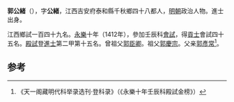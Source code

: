 '''郭公緒'''（{{bd|1380年||？}}），字'''公緒'''，江西吉安府泰和縣千秋鄉四十八都人，[[明朝|明朝]]政治人物。進士出身。

江西鄉試一百四十九名。[[永樂|永樂]]十年（1412年），參加壬辰科[[會試|會試]]，得[[貢士|貢士]]會試四十五名。[[殿試|殿試]]登[[進士|進士]]第二甲第十五名。曾祖父[[郭臣卿|郭臣卿]]。祖父[[郭慶宗|郭慶宗]]。父亲[[郭彥常|郭彥常]]<ref>《天一阁藏明代科举录选刊·登科录》（《永樂十年壬辰科殿試金榜》）</ref>。

==参考==
{{reflist}}
{{明朝人物小作品}}
{{永樂十年壬辰科殿試金榜}}